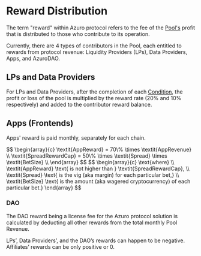 
# Reward Distribution

The term "reward" within Azuro protocol refers to the fee of the [Pool's](https://gem.azuro.org/concepts/how-azuro-works/components/pools) profit that is distributed to those who contribute to its operation.

Currently, there are 4 types of contributors in the Pool, each entitled to rewards from protocol revenue: Liquidity Providers (LPs), Data Providers, Apps, and AzuroDAO.

## LPs and Data Providers

For LPs and Data Providers, after the completion of each [Condition](/concepts/how-azuro-works/components/conditions), the profit or loss of the pool is multiplied by the reward rate (20% and 10% respectively) and added to the contributor reward balance.

## Apps (Frontends)

Apps' reward is paid monthly, separately for each chain.

<Formula>
$$
\begin{array}{c}
\textit{AppReward} = 70\% \times \textit{AppRevenue} \\
\textit{SpreadRewardCap} = 50\% \times \textit{Spread} \times \textit{BetSize} \\
\end{array}
$$
</Formula>

<Formula>
$$
\begin{array}{c}
\text{where} \\
\textit{AppReward} \text{ is not higher than } \textit{SpreadRewardCap}, \\
\textit{Spread} \text{ is the vig (aka margin) for each particular bet,} \\
\textit{BetSize} \text{ is the amount (aka wagered cryptocurrency) of each particular bet.}
\end{array}
$$
</Formula>


### DAO

The DAO reward being a license fee for the Azuro protocol solution is calculated by deducting all other rewards from the total monthly Pool Revenue.

<Callout type="info">
LPs’, Data Providers’, and the DAO’s rewards can happen to be negative. 
Affiliates’ rewards can be only positive or 0.
</Callout>
